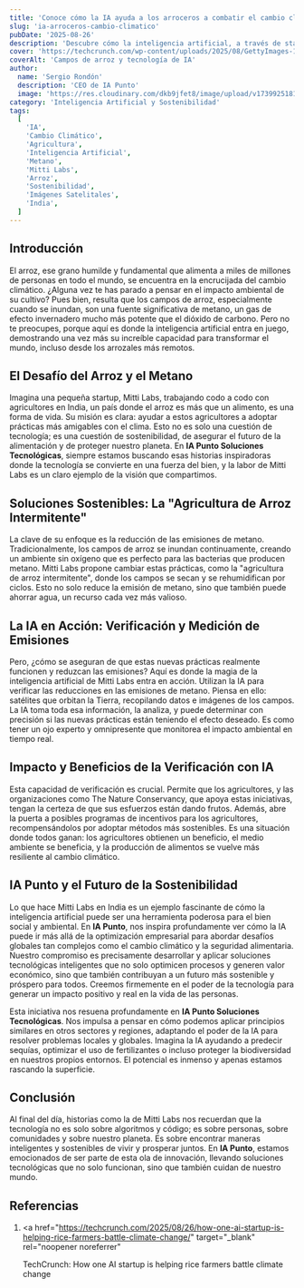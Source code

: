 ```yaml
---
title: 'Conoce cómo la IA ayuda a los arroceros a combatir el cambio climático.'
slug: 'ia-arroceros-cambio-climatico'
pubDate: '2025-08-26'
description: 'Descubre cómo la inteligencia artificial, a través de startups como Mitti Labs, está transformando la agricultura del arroz en la India, reduciendo emisiones de metano y combatiendo el cambio climático.'
cover: 'https://techcrunch.com/wp-content/uploads/2025/08/GettyImages-1650855311.jpeg'
coverAlt: 'Campos de arroz y tecnología de IA'
author:
  name: 'Sergio Rondón'
  description: 'CEO de IA Punto'
  image: 'https://res.cloudinary.com/dkb9jfet8/image/upload/v1739925181/sergio_gdcaeh.png'
category: 'Inteligencia Artificial y Sostenibilidad'
tags:
  [
    'IA',
    'Cambio Climático',
    'Agricultura',
    'Inteligencia Artificial',
    'Metano',
    'Mitti Labs',
    'Arroz',
    'Sostenibilidad',
    'Imágenes Satelitales',
    'India',
  ]
---
```


<h2 id="introduccion">Introducción</h2>

El arroz, ese grano humilde y fundamental que alimenta a miles de millones de personas en todo el mundo, se encuentra en la encrucijada del cambio climático. ¿Alguna vez te has parado a pensar en el impacto ambiental de su cultivo? Pues bien, resulta que los campos de arroz, especialmente cuando se inundan, son una fuente significativa de metano, un gas de efecto invernadero mucho más potente que el dióxido de carbono. Pero no te preocupes, porque aquí es donde la inteligencia artificial entra en juego, demostrando una vez más su increíble capacidad para transformar el mundo, incluso desde los arrozales más remotos.

<h2 id="el-desafio-del-arroz-y-el-metano">El Desafío del Arroz y el Metano</h2>

Imagina una pequeña startup, Mitti Labs, trabajando codo a codo con agricultores en India, un país donde el arroz es más que un alimento, es una forma de vida. Su misión es clara: ayudar a estos agricultores a adoptar prácticas más amigables con el clima. Esto no es solo una cuestión de tecnología; es una cuestión de sostenibilidad, de asegurar el futuro de la alimentación y de proteger nuestro planeta. En **IA Punto Soluciones Tecnológicas**, siempre estamos buscando esas historias inspiradoras donde la tecnología se convierte en una fuerza del bien, y la labor de Mitti Labs es un claro ejemplo de la visión que compartimos.

<h2 id="soluciones-sostenibles-agricultura-intermitente">
  Soluciones Sostenibles: La "Agricultura de Arroz Intermitente"
</h2>

La clave de su enfoque es la reducción de las emisiones de metano. Tradicionalmente, los campos de arroz se inundan continuamente, creando un ambiente sin oxígeno que es perfecto para las bacterias que producen metano. Mitti Labs propone cambiar estas prácticas, como la "agricultura de arroz intermitente", donde los campos se secan y se rehumidifican por ciclos. Esto no solo reduce la emisión de metano, sino que también puede ahorrar agua, un recurso cada vez más valioso.

<h2 id="la-ia-en-accion-verificacion-y-medicion">
  La IA en Acción: Verificación y Medición de Emisiones
</h2>

Pero, ¿cómo se aseguran de que estas nuevas prácticas realmente funcionen y reduzcan las emisiones? Aquí es donde la magia de la inteligencia artificial de Mitti Labs entra en acción. Utilizan la IA para verificar las reducciones en las emisiones de metano. Piensa en ello: satélites que orbitan la Tierra, recopilando datos e imágenes de los campos. La IA toma toda esa información, la analiza, y puede determinar con precisión si las nuevas prácticas están teniendo el efecto deseado. Es como tener un ojo experto y omnipresente que monitorea el impacto ambiental en tiempo real.

<h2 id="impacto-y-beneficios-de-la-verificacion-con-ia">
  Impacto y Beneficios de la Verificación con IA
</h2>

Esta capacidad de verificación es crucial. Permite que los agricultores, y las organizaciones como The Nature Conservancy, que apoya estas iniciativas, tengan la certeza de que sus esfuerzos están dando frutos. Además, abre la puerta a posibles programas de incentivos para los agricultores, recompensándolos por adoptar métodos más sostenibles. Es una situación donde todos ganan: los agricultores obtienen un beneficio, el medio ambiente se beneficia, y la producción de alimentos se vuelve más resiliente al cambio climático.

<h2 id="ia-punto-y-el-futuro-de-la-sostenibilidad">
  IA Punto y el Futuro de la Sostenibilidad
</h2>

Lo que hace Mitti Labs en India es un ejemplo fascinante de cómo la inteligencia artificial puede ser una herramienta poderosa para el bien social y ambiental. En **IA Punto**, nos inspira profundamente ver cómo la IA puede ir más allá de la optimización empresarial para abordar desafíos globales tan complejos como el cambio climático y la seguridad alimentaria. Nuestro compromiso es precisamente desarrollar y aplicar soluciones tecnológicas inteligentes que no solo optimicen procesos y generen valor económico, sino que también contribuyan a un futuro más sostenible y próspero para todos. Creemos firmemente en el poder de la tecnología para generar un impacto positivo y real en la vida de las personas.

Esta iniciativa nos resuena profundamente en **IA Punto Soluciones Tecnológicas**. Nos impulsa a pensar en cómo podemos aplicar principios similares en otros sectores y regiones, adaptando el poder de la IA para resolver problemas locales y globales. Imagina la IA ayudando a predecir sequías, optimizar el uso de fertilizantes o incluso proteger la biodiversidad en nuestros propios entornos. El potencial es inmenso y apenas estamos rascando la superficie.

<h2 id="conclusion">Conclusión</h2>

Al final del día, historias como la de Mitti Labs nos recuerdan que la tecnología no es solo sobre algoritmos y código; es sobre personas, sobre comunidades y sobre nuestro planeta. Es sobre encontrar maneras inteligentes y sostenibles de vivir y prosperar juntos. En **IA Punto**, estamos emocionados de ser parte de esta ola de innovación, llevando soluciones tecnológicas que no solo funcionan, sino que también cuidan de nuestro mundo.

<h2 id="referencias">Referencias</h2>

1.  <a
      href="https://techcrunch.com/2025/08/26/how-one-ai-startup-is-helping-rice-farmers-battle-climate-change/"
      target="_blank"
      rel="noopener noreferrer"
    >
      TechCrunch: How one AI startup is helping rice farmers battle climate
      change
    </a>
